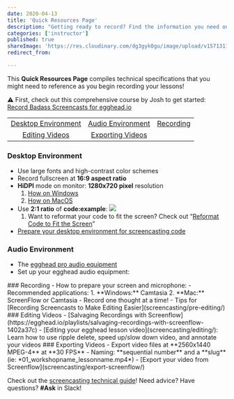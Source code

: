 ```yaml
---
date: 2020-04-13
title: 'Quick Resources Page'
description: "Getting ready to record? Find the information you need on one page!"
categories: ['instructor']
published: true
shareImage: 'https://res.cloudinary.com/dg3gyk0gu/image/upload/v1571311567/og-image-assets/share_image_mail.png'
redirect_from:

---
```

This **Quick Resources Page** compiles technical specifications that you might need to reference as you begin recording your lessons!

⚠️ First, check out this comprehensive course by Josh to get started: [Record Badass Screencasts for egghead.io](https://egghead.io/courses/record-badass-screencasts-for-egghead-io)

|     |     |      |
|:-----:|:-----:|:------:|
|[Desktop Environment](#desktop-environment)|[Audio Environment](#audio-environment)|[Recording](#recording)|
|[Editing Videos](#editing-videos)|[Exporting Videos](#exporting-videos)|

### Desktop Environment
- Use large fonts and high-contrast color schemes
- Record fullscreen at **16:9 aspect ratio**
- **HiDPI** mode on monitor: **1280x720 pixel** resolution
    1. [How on Windows](screencasting/screen-setup#dpi-scaling-on-windows)
    2. [How on MacOS](screencasting/screen-setup#access-hidpi-mode-on-macos)
- Use **2:1 ratio** of **code:example**:
![](https://lh5.googleusercontent.com/yFu1UkYEzFM_zbwuf6kxZU5WuUwc_zhkaJY6uDSwk32Tega5Mj6rNukMByPiNZseZVyQgxPcRVsB07yh5R6IkiBUHnkm4mtAB9XOGJ4wt3qX0ZYcKw1kTVp0VJ-qNb9wJyctddH4)
  1. Want to reformat your code to fit the screen? Check out “[Reformat Code to Fit the Screen](https://egghead.io/lessons/egghead-reformat-code-to-fit-the-screen)”
- [Prepare your desktop environment for screencasting code](https://howtoegghead.com/instructor/screencasting/screen-setup/)
### Audio Environment
- The [egghead pro audio equipment](screencasting/audio-equipment/)
- Set up your egghead audio equipment:
<ResponsiveEmbed src="https://egghead.io/lessons/tools-setup-egghead-audio-gear-to-record-lessons/embed" />
### Recording
- How to prepare your screen and microphone:
<ResponsiveEmbed src="https://egghead.io/lessons/tools-prepare-to-record-screen-resolution-and-mic-check/embed" />
- Recommended applications:
  1. **Windows:** Camtasia
  2. **Mac:** ScreenFlow or Camtasia
- Record one thought at a time!
<ResponsiveEmbed src="https://egghead.io/lessons/tools-record-one-thought-at-a-time/embed" />
- Tips for [Recording Screencasts to Make Editing Easier](screencasting/pre-editing/)
### Editing Videos
- [Salvaging Recordings with Screenflow](https://egghead.io/playlists/salvaging-recordings-with-screenflow-1402a37c)
- [Editing your egghead lesson video](screencasting/editing/): Learn how to use ripple delete, speed up/slow down video, and annotate your videos
### Exporting Videos
- Export video files at **2560x1440 MPEG-4** at **30 FPS**
- Naming: **sequential number** and a **slug** (ie: *01_workshopname_lessonname.mp4*)
- [Export your video from Screenflow](screencasting/export-screenflow/)

Check out the [screencasting technical guide](screencasting)! Need advice? Have questions? **#Ask** in Slack!
